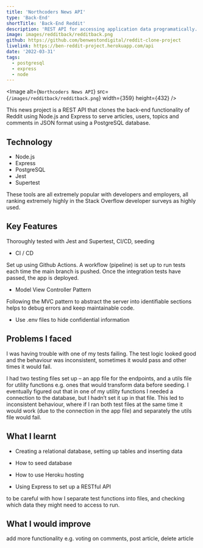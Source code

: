 ```yaml
---
title: 'Northcoders News API'
type: 'Back-End'
shortTitle: 'Back-End Reddit'
description: 'REST API for accessing application data programatically. It mimics the back-end functionality of a service such as Reddit using Express and PostgreSQL.'
image: images/redditback/redditback.png
github: https://github.com/benwestondigital/reddit-clone-project
livelink: https://ben-reddit-project.herokuapp.com/api
date: '2022-03-31'
tags:
  - postgresql
  - express
  - node
---
```


  <Image
    alt={`Northcoders News API`}
    src={`/images/redditback/redditback.png`}
    width={359}
    height={432}
  />

This news project is a REST API that clones the back-end functionality of Reddit using Node.js and Express to serve articles, users, topics and comments in JSON format using a PostgreSQL database.

## Technology

- Node.js
- Express
- PostgreSQL
- Jest
- Supertest

These tools are all extremely popular with developers and employers, all ranking extremely highly in the Stack Overflow developer surveys as highly used.

## Key Features

Thoroughly tested with Jest and Supertest, CI/CD, seeding

- CI / CD

Set up using Github Actions. A workflow (pipeline) is set up to run tests each time the main branch is pushed. Once the integration tests have passed, the app is deployed.

- Model View Controller Pattern

Following the MVC pattern to abstract the server into identifiable sections helps to debug errors and keep maintainable code.

- Use .env files to hide confidential information

## Problems I faced

I was having trouble with one of my tests failing. The test logic looked good and the behaviour was inconsistent, sometimes it would pass and other times it would fail.

I had two testing files set up – an app file for the endpoints, and a utils file for utility functions e.g. ones that would transform data before seeding. I eventually figured out that in one of my utility functions I needed a connection to the database, but I hadn’t set it up in that file. This led to inconsistent behaviour, where if I ran both test files at the same time it would work (due to the connection in the app file) and separately the utils file would fail.

## What I learnt

- Creating a relational database, setting up tables and inserting data

- How to seed database

- How to use Heroku hosting

- Using Express to set up a RESTful API

to be careful with how I separate test functions into files, and checking which data they might need to access to run.

## What I would improve

add more functionality e.g. voting on comments, post article, delete article
